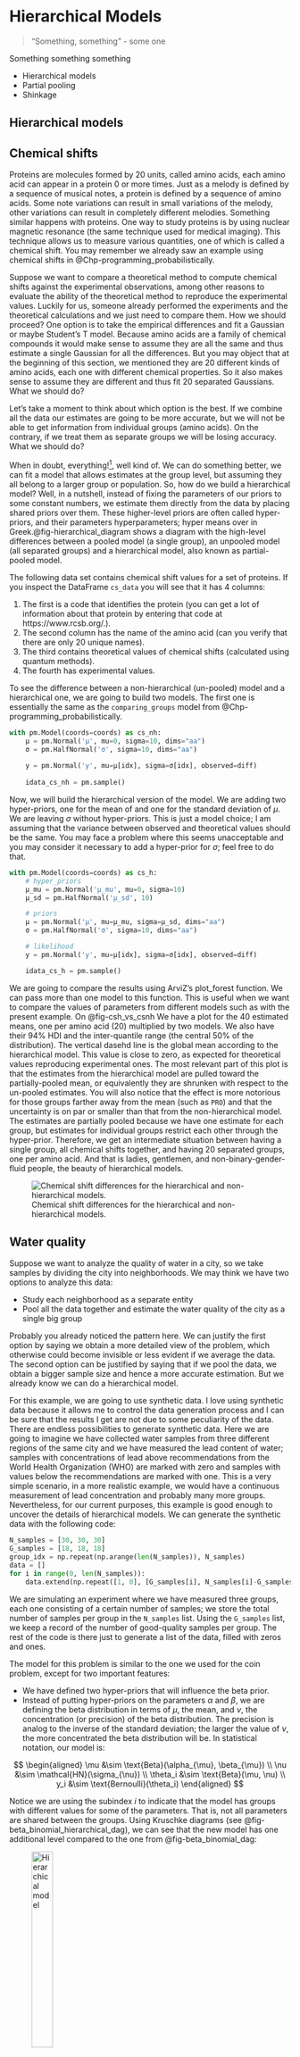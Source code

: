 # Hierarchical Models {#chp-hierarchical}

> "Something, something" - some one


Something something something

* Hierarchical models
* Partial pooling
* Shinkage


## Hierarchical models

## Chemical shifts

Proteins are molecules formed by 20 units, called amino acids, each amino acid can appear in a protein 0 or more times. Just as a melody is defined by a sequence of musical notes, a protein is defined by a sequence of amino acids. Some note variations can result in small variations of the melody, other variations can result in completely different melodies. Something similar happens with proteins. One way to study proteins is by using nuclear magnetic resonance (the same technique used for medical imaging). This technique allows us to measure various quantities, one of which is called a chemical shift. You may remember we already saw an example using chemical shifts in @Chp-programming_probabilistically. 

Suppose we want to compare a theoretical method to compute chemical shifts against the experimental observations, among other reasons to evaluate the ability of the theoretical method to reproduce the experimental values. Luckily for us, someone already performed the experiments and the theoretical calculations and we just need to compare them. How we should proceed? One option is to take the empirical differences and fit a Gaussian or maybe Student's T model. Because amino acids are a family of chemical compounds it would make sense to assume they are all the same and thus estimate a single Gaussian for all the differences. But you may object that at the beginning of this section, we mentioned they are 20 different kinds of amino acids, each one with different chemical properties. So it also makes sense to assume they are different and thus fit 20 separated Gaussians. What we should do?

Let's take a moment to think about which option is the best. If we combine all the data our estimates are going to be more accurate, but we will not be able to get information from individual groups (amino acids). On the contrary, if we treat them as separate groups we will be losing accuracy. What we should do?


When in doubt, everything![^all], well kind of. We can do something better, we can fit a model that allows estimates at the group level, but assuming they all belong to a larger group or population. So, how do we build a hierarchical model? Well, in a nutshell, instead of fixing the parameters of our priors to some constant numbers, we estimate them directly from the data by placing shared priors over them. These higher-level priors are often called hyper- priors, and their parameters hyperparameters; hyper means over in Greek.@fig-hierarchical_diagram shows a diagram with the high-level differences between a pooled model (a single group), an unpooled model (all separated groups) and a hierarchical model, also known as partial-pooled model.


[^all]: Not sure this is good general advice for your life, but I like the song  <https://www.youtube.com/watch?v=1di09XZUlIw>


The following data set contains chemical shift values for a set of proteins. If you inspect the DataFrame `cs_data` you will see that it has 4 columns:

1. The first is a code that identifies the protein (you can get a lot of information about that protein by entering that code at https://www.rcsb.org/.).
2. The second column has the name of the amino acid (can you verify that there are only 20 unique names).
3. The third contains theoretical values of chemical shifts (calculated using quantum methods).
4. The fourth has experimental values.


To see the difference between a non-hierarchical (un-pooled) model and a hierarchical one, we are going to build two models. The first one is essentially the same as the `comparing_groups` model from @Chp-programming_probabilistically.


```python
with pm.Model(coords=coords) as cs_nh:         
    μ = pm.Normal('μ', mu=0, sigma=10, dims="aa") 
    σ = pm.HalfNormal('σ', sigma=10, dims="aa") 
 
    y = pm.Normal('y', mu=μ[idx], sigma=σ[idx], observed=diff) 
     
    idata_cs_nh = pm.sample()
```

Now, we will build the hierarchical version of the model. We are adding two hyper-priors, one for the mean of and one for the standard deviation of $\mu$. We are leaving $\sigma$ without hyper-priors. This is just a model choice; I am assuming that the variance between observed and theoretical values should be the same. You may face a problem where this seems unacceptable and you may consider it necessary to add a hyper-prior for $\sigma$; feel free to do that.

```python
with pm.Model(coords=coords) as cs_h:
    # hyper_priors
    μ_mu = pm.Normal('μ_mu', mu=0, sigma=10)
    μ_sd = pm.HalfNormal('μ_sd', 10)

    # priors
    μ = pm.Normal('μ', mu=μ_mu, sigma=μ_sd, dims="aa") 
    σ = pm.HalfNormal('σ', sigma=10, dims="aa")

    # likelihood
    y = pm.Normal('y', mu=μ[idx], sigma=σ[idx], observed=diff) 

    idata_cs_h = pm.sample()
```

We are going to compare the results using ArviZ's plot_forest function. We can pass more than one model to this function. This is useful when we want to compare the values of parameters from different models such as with the present example. On @fig-csh_vs_csnh We have a plot for the 40 estimated means, one per amino acid (20) multiplied by two models. We also have their 94% HDI and the inter-quantile range (the central 50% of the distribution). The vertical dasehd line is the global mean according to the hierarchical model. This value is close to zero, as expected for theoretical values reproducing experimental ones. The most relevant part of this plot is that the estimates from the hierarchical model are pulled toward the partially-pooled mean, or equivalently they are shrunken with respect to the un-pooled estimates. You will also notice that the effect is more notorious for those groups farther away from the mean (such as `PRO`) and that the uncertainty is on par or smaller than that from the non-hierarchical model. The estimates are partially pooled because we have one estimate for each group, but estimates for individual groups restrict each other through the hyper-prior. Therefore, we get an intermediate situation between having a single group, all chemical shifts together, and having 20 separated groups, one per amino acid. And that is ladies, gentlemen, and non-binary-gender-fluid people, the beauty of hierarchical models.

![Chemical shift differences for the hierarchical and non-hierarchical models.](fig/csh_vs_csnh.png){#fig-csh_vs_csnh}

## Water quality

Suppose we want to analyze the quality of water in a city, so we take samples by dividing the city into neighborhoods. We may think we have two options to analyze this data:

* Study each neighborhood as a separate entity
* Pool all the data together and estimate the water quality of the city as a single big group

Probably you already noticed the pattern here. We can justify the first option by saying we obtain a more detailed view of the problem, which otherwise could become invisible or less evident if we average the data. The second option can be justified by saying that if we pool the data, we obtain a bigger sample size and hence a more accurate estimation. But we already know we can do a hierarchical model.

For this example, we are going to use synthetic data. I love using synthetic data because it allows me to control the data generation process and I can be sure that the results I get are not due to some peculiarity of the data. There are endless possibilities to generate synthetic data. Here we are going to imagine we have collected water samples from three different regions of the same city and we have measured the lead content of water; samples with concentrations of lead above recommendations from the World Health Organization (WHO) are marked with zero and samples with values below the recommendations are marked with one. This is a very simple scenario, in a more realistic example, we would have a continuous measurement of lead concentration and probably many more groups. Nevertheless, for our current purposes, this example is good enough to uncover the details of hierarchical models. We can generate the synthetic data with the following code:

```python
N_samples = [30, 30, 30]
G_samples = [18, 18, 18]
group_idx = np.repeat(np.arange(len(N_samples)), N_samples)
data = []
for i in range(0, len(N_samples)):
    data.extend(np.repeat([1, 0], [G_samples[i], N_samples[i]-G_samples[i]]))
```

We are simulating an experiment where we have measured three groups, each one consisting of a certain number of samples; we store the total number of samples per group in the `N_samples` list. Using the `G_samples` list, we keep a record of the number of good-quality samples per group. The rest of the code is there just to generate a list of the data, filled with zeros and ones.

The model for this problem is similar to the one we used for the coin problem, except for two important features:

* We have defined two hyper-priors that will influence the beta prior.
* Instead of putting hyper-priors on the parameters $\alpha$ and $\beta$, we are defining the beta distribution in terms of $\mu$, the mean, and $\nu$, the concentration (or precision) of the beta distribution. The precision is analog to the inverse of the standard deviation; the larger the value of $\nu$, the more concentrated the beta distribution will be. In statistical notation, our model is:

$$
\begin{aligned}
\mu &\sim \text{Beta}(\alpha_{\mu}, \beta_{\mu}) \\
\nu &\sim \mathcal{HN}(\sigma_{\nu}) \\
\theta_i &\sim \text{Beta}(\mu, \nu) \\
y_i &\sim \text{Bernoulli}(\theta_i)
\end{aligned}
$$


Notice we are using the subindex $i$ to indicate that the model has groups with different values for some of the parameters. That is, not all parameters are shared between the groups. Using Kruschke diagrams (see @fig-beta_binomial_hierarchical_dag), we can see that the new model has one additional level compared to the one from @fig-beta_binomial_dag:

![Hierarchical model](/fig/beta_binomial_hierarchical_dag.png){#fig-beta_binomial_hierarchical_dag width=30%}

Let's write the model in PyMC:

```python
with pm.Model() as model_h:
    # hypyerpriors
    μ = pm.Beta('μ', 1, 1)
    ν = pm.HalfNormal('ν', 10)
    # prior
    θ = pm.Beta('θ', mu=μ, nu=ν, shape=len(N_samples))
    # likelihood
    y = pm.Bernoulli('y', p=θ[group_idx], observed=data)

    idata_h = pm.sample()
```







 Of course, is also possible to put priors over the hyper-priors and create as many levels as we want; the problem is that the model rapidly becomes difficult to understand and unless the problem really demands more structure, adding more levels than necessary does not help to make better inferences. On the contrary, we end up entangled in a web of hyper-priors and hyperparameters without the ability to assign any meaningful interpretation to them, partially spoiling the advantages of model-based statistics. After all, the main idea of building models is to make sense of data, and thus models should reflect (and take advantage of) the structure in the data.




## Summary

In this chapter we have presented one of the most important concepts to learn from this book: hierarchical models. We can build hierarchical models every time we can identify subgroups in our data. In such cases, instead of treating the subgroups as separated entities or ignoring the subgroups and treating them as a single group, we can build a model to partially pool information among groups. The main effect from this partial pooling is that the estimates of each subgroup will be biased by the estimates of the rest of the subgroups. This effect is know as shrinkage, and in general is a very useful trick that helps to improve inferences by making them more conservative (as each subgroup inform the others by pulling estimates toward it) and more informative. We get estimates at the subgroup level and the group level. We will see more examples of hierarchical models in the following chapters. Each example will help us better understand them from a slightly different perspective.

Paraphrasing the Zen of Python, we can certainly say, *hierarchical models are one honking great idea—let's do more of those!* In the following chapters, we will keep building hierarchical models and learn how to use them to build better models. We will also discuss how hierarchical models are related to the pervasive overfitting/underfitting issue in statistics and machine learning in @chp-model_comparion. In @chp-inference_engines, we will discuss some technical problems that we may find when sampling from hierarchical models and how to diagnose and fix those problems.



## Exercises
<!-- 
7. Repeat the exercise we did with model_h. This time, without hierarchical
structure, use a flat prior such as
. Compare the results of both
models.
8. Create a hierarchical version of the tips example by partially pooling across the
days of the week. Compare the results to those obtained without the hierarchical
structure.
9. PyMC3 can create directed acyclic graphs (DAGs) from models that are very
similar to Kruschke's diagrams. You can obtain them using the
pm.model_to_graphviz() function. Generate a DAG for each model in this
chapter. -->

